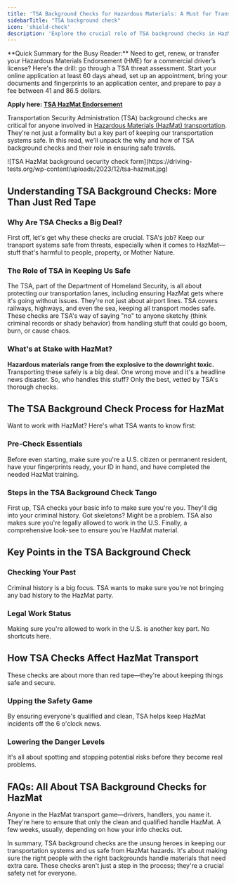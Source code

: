 ```yaml
---
title: 'TSA Background Checks for Hazardous Materials: A Must for Transportation Safety'
sidebarTitle: "TSA background check"
icon: 'shield-check'
description: 'Explore the crucial role of TSA background checks in HazMat transportation safety. Uncover the process, importance, and impact of these checks on ensuring only qualified individuals handle hazardous materials, enhancing overall security and safety in transportation.'
---
```

<Snippet file="andrei.mdx" />
<Tip>**Quick Summary for the Busy Reader:** Need to get, renew, or transfer your Hazardous Materials Endorsement (HME) for a commercial driver’s license? Here's the drill: go through a TSA threat assessment. Start your online application at least 60 days ahead, set up an appointment, bring your documents and fingerprints to an application center, and prepare to pay a fee between 41 and 86.5 dollars. </Tip>

**Apply here: [TSA HazMat Endorsement](https://www.tsa.gov/for-industry/hazmat-endorsement)**


Transportation Security Administration (TSA) background checks are critical for anyone involved in [Hazardous Materials (HazMat) transportation](/cdl/cdl-types/endorsements/hazmat). They're not just a formality but a key part of keeping our transportation systems safe. In this read, we'll unpack the why and how of TSA background checks and their role in ensuring safe travels.

<Frame>
  ![TSA HazMat background security check form](https://driving-tests.org/wp-content/uploads/2023/12/tsa-hazmat.jpg)
</Frame>

## Understanding TSA Background Checks: More Than Just Red Tape

### Why Are TSA Checks a Big Deal?
First off, let's get why these checks are crucial. TSA's job? Keep our transport systems safe from threats, especially when it comes to HazMat—stuff that's harmful to people, property, or Mother Nature.

### The Role of TSA in Keeping Us Safe

<AccordionGroup>
  <Accordion title="Meet the Transportation Security Administration">
    The TSA, part of the Department of Homeland Security, is all about protecting our transportation lanes, including ensuring HazMat gets where it's going without issues.
  </Accordion>

  <Accordion title="TSA's Wide-Ranging Security Role">
    They're not just about airport lines. TSA covers railways, highways, and even the sea, keeping all transport modes safe.
  </Accordion>

  <Accordion title="Why TSA Background Checks Matter">
    These checks are TSA's way of saying "no" to anyone sketchy (think criminal records or shady behavior) from handling stuff that could go boom, burn, or cause chaos.
  </Accordion>
</AccordionGroup>


### What's at Stake with HazMat?

**Hazardous materials range from the explosive to the downright toxic.** Transporting these safely is a big deal. One wrong move and it's a headline news disaster. So, who handles this stuff? Only the best, vetted by TSA's thorough checks.

## The TSA Background Check Process for HazMat

Want to work with HazMat? Here's what TSA wants to know first:

### Pre-Check Essentials

Before even starting, make sure you're a U.S. citizen or permanent resident, have your fingerprints ready, your ID in hand, and have completed the needed HazMat training.

### Steps in the TSA Background Check Tango

<Steps>
  <Step title="Who Are You, Really?">
    First up, TSA checks your basic info to make sure you're you.
  </Step>

  <Step title="Your Past, Under the Microscope">
    They'll dig into your criminal history. Got skeletons? Might be a problem.
  </Step>

  <Step title="Are You Allowed to Work Here?">
    TSA also makes sure you're legally allowed to work in the U.S.
  </Step>

  <Step title="The Big Picture">
    Finally, a comprehensive look-see to ensure you're HazMat material.
  </Step>
</Steps>


## Key Points in the TSA Background Check

### Checking Your Past
Criminal history is a big focus. TSA wants to make sure you're not bringing any bad history to the HazMat party.

### Legal Work Status
Making sure you're allowed to work in the U.S. is another key part. No shortcuts here.

## How TSA Checks Affect HazMat Transport

These checks are about more than red tape—they're about keeping things safe and secure.

### Upping the Safety Game
By ensuring everyone's qualified and clean, TSA helps keep HazMat incidents off the 6 o'clock news.

### Lowering the Danger Levels
It's all about spotting and stopping potential risks before they become real problems.

## FAQs: All About TSA Background Checks for HazMat

<AccordionGroup>
  <Accordion title="Who Needs These Checks?">
    Anyone in the HazMat transport game—drivers, handlers, you name it.
  </Accordion>

  <Accordion title="Why the Checks?">
    They're here to ensure that only the clean and qualified handle HazMat.
  </Accordion>

  <Accordion title="How Long Does It Take?">
    A few weeks, usually, depending on how your info checks out.
  </Accordion>
</AccordionGroup>

In summary, TSA background checks are the unsung heroes in keeping our transportation systems and us safe from HazMat hazards. It's about making sure the right people with the right backgrounds handle materials that need extra care. These checks aren't just a step in the process; they're a crucial safety net for everyone.

<Snippet file="cdl-premium.mdx" />